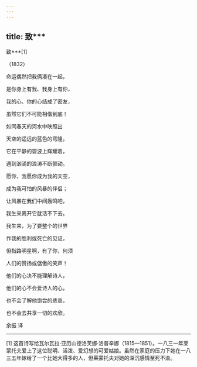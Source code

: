 ```yaml
---
---
---
```

title: 致***
---



致***[1]


（1832）

命运偶然把我俩凑在一起，

是你身上有我、我身上有你，

我的心、你的心结成了密友，

虽然它们不可能相偕到底！





如同春天的河水中映照出

天空的遥远的蓝色的穹隆，

它在平静的碧波上辉耀着，

遇到汹涌的浪涛不断颤动。





愿你，我愿你成为我的天空，

成为我可怕的风暴的伴侣；

让风暴在我们中间轰鸣吧，

我生来离开它就活不下去。





我生来，为了要整个的世界

作我的胜利或死亡的见证，

但指路明星啊，有了你，何须

人们的赞扬或倨傲的笑声！





他们的心决不能理解诗人，

他们的心不会爱诗人的心，

也不会了解他饱尝的悲哀，

也不会去共享一切的欢欣。

余振 译



* * *



[1] 这首诗写给瓦尔瓦拉·亚历山德洛芙娜·洛普辛娜（1815—1851）。一八三一年莱蒙托夫爱上了这位聪明、活泼、爱幻想的可爱姑娘。虽然在家庭的压力下她在一八三五年嫁给了一个比她大得多的人，但莱蒙托夫对她的深沉感情至死不渝。